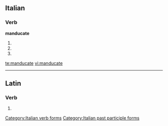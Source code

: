 ==Italian==

===Verb===
'''manducate'''

# {{form of|[[second-person|Second-person]] [[plural]] [[present tense]]|manducare|lang=Italian}}
# {{form of|Second-person plural [[imperative]]|manducare|lang=Italian}}
# {{form of|[[feminine|Feminine]] plural|manducato}}

[[Category:Italian verb forms]]
[[Category:Italian past participle forms]]

[[te:manducate]]
[[vi:manducate]]

----
==Latin==

===Verb===
{{la-verb-form|mandūcāte}}

# {{conjugation of|manduco|mandūcō|2|p|pres|act|imp|lang=la}}
{{count page|[[Wiktionary:Page count]]}}
{{rfc-auto}}
